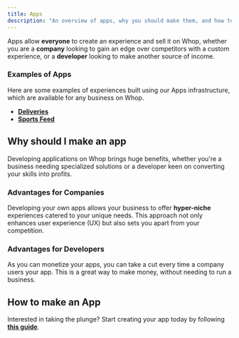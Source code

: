 ```yaml
---
title: Apps
description: "An overview of apps, why you should make them, and how to make them."
---
```


Apps allow **everyone** to create an experience and sell it on Whop, whether you are a **company** looking to gain an edge over competitors with a custom experience, or a **developer** looking to make another source of income.

### Examples of Apps

Here are some examples of experiences built using our Apps infrastructure, which are available for any business on Whop.

- [**Deliveries**](/)
- [**Sports Feed**](/)

## Why should I make an app

Developing applications on Whop brings huge benefits, whether you're a business needing specialized solutions or a developer keen on converting your skills into profits.

### Advantages for Companies

Developing your own apps allows your business to offer **hyper-niche** experiences catered to your unique needs. This approach not only enhances user experience (UX) but also sets you apart from your competition.

### Advantages for Developers

As you can monetize your apps, you can take a cut every time a company users your app. This is a great way to make money, without needing to run a business.

## How to make an App

Interested in taking the plunge? Start creating your app today by following [**this guide**](/apps/create-an-app).
